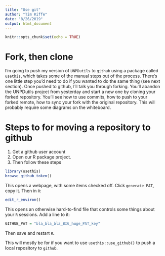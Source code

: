 ```yaml
---
title: "Use git"
author: "Tim Riffe"
date: "8/26/2019"
output: html_document
---
```


```r
knitr::opts_chunk$set(echo = TRUE)
```

# Fork, then clone

I'm going to push my version of `UNPDutils` to `github` using a package called `usethis`, which takes some of the manual steps out of the process. There's one little step you'd need to do if you wanted to do the same thing (see next section). Once pushed to github, I'll talk you through forking. You'll abandon the UNPDutils projcet from yesterday and start a new one by cloning your forked repository. You'll see how to use commits, how to push to your forked remote, how to sync your fork with the original repository. This will probably require some diagrams on the whiteboard.


# Steps to for moving a repository to github

1. Get a github user account
2. Open our R package project.
3. Then follow these steps
```r
library(usethis)
browse_github_token()
```
This opens a webpage, with some items checked off. Click `generate PAT`, copy it. Then in `R`:
```r
edit_r_environ()
```
This opens an otherwise hard-to-find file that controls some things about your `R` sessions. Add a line to it:
```r
GITHUB_PAT = "bla_bla_bla_BIG_huge_PAT_key"
```
Then save and restart `R`.

This will mostly be for if you want to use `usethis::use_github()` to push a local repository to `github`.
